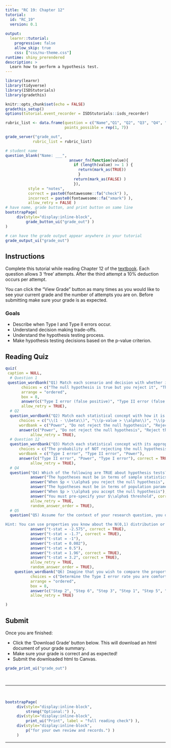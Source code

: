 ```yaml
---
title: "RC 19: Chapter 12"
tutorial:
  id: "RC_19"
  version: 0.1
  
output:
  learnr::tutorial:
    progressive: false
    allow_skip: true
    css: ["css/nu-theme.css"]
runtime: shiny_prerendered
description: >
  Learn how to perform a hypothesis test.
---
```


```r
library(learnr)
library(tidyverse)
library(ISDStutorials)
library(gradethis)

knitr::opts_chunk$set(echo = FALSE)
gradethis_setup()
options(tutorial.event_recorder = ISDStutorials::isds_recorder)

```


```r
rubric_list <- data.frame(question = c("Name","Q1", "Q2", "Q3", "Q4", "Q5", "Q6"),
                          points_possible = rep(1, 7))

grade_server("grade_out", 
            rubric_list = rubric_list)
```


```r
# student name
question_blank("Name: ___",
                            answer_fn(function(value){
                              if (length(value) >= 1 ) {
                                return(mark_as(TRUE))
                                }
                              return(mark_as(FALSE) )
                              }),
          style = "notes",
          correct = paste0(fontawesome::fa("check") ),
          incorrect = paste0(fontawesome::fa("xmark") ),
          allow_retry = FALSE )
# have name, grade button, and print button on same line
bootstrapPage(
     div(style="display:inline-block",
         grade_button_ui("grade_out") )
)

# can have the grade output appear anywhere in your tutorial
grade_output_ui("grade_out")
```

## Instructions

Complete this tutorial while reading Chapter 12 of the [textbook](https://nustat.github.io/intro-stat-data-sci/12-hypothesis-tests.html). Each question allows 3 'free' attempts. After the third attempt a 10% deduction occurs per attempt.

You can click the "View Grade" button as many times as you would like to see your current grade and the number of attempts you are on. Before submitting make sure your grade is as expected.



### Goals

-   Describe when Type I and Type II errors occur.
-   Understand decision making trade-offs.
-   Understand the hypothesis testing process.
-   Make hypothesis testing decisions based on the p-value criterion.

## Reading Quiz

```r
quiz(
 caption = NULL,
  # Question 1
 question_wordbank("Q1) Match each scenario and decision with whether it corresponds to a Type I or II error.",
       choices = c("The null hypothesis is true but you reject it", "The defendant is guilty but not convicted", "You decide to go to the party but it is not fun", "You decide to stay home but you miss out on a fun party", "The pregnancy test comes back positive but you are not pregnant", "The defendant is innocent but convicted", "The null hypothesis is false but you do not reject it", "The pregnancy test comes back negative but you are pregnant"),
       arrange = "ordered",
       box = 8,
       answer(c("Type I error (false positive)", "Type II error (false negative)", "Type I error (false positive)", "Type II error (false negative)", "Type I error (false positive)", "Type I error (false positive)", "Type II error (false negative)", "Type II error (false negative)"), correct = TRUE),
       allow_retry = TRUE),
  # Q2
  question_wordbank("Q2) Match each statistical concept with how it is represented in mathematical symbols.",
      choices = c("\\(1 - \\beta\\)", "\\(p-value > \\alpha\\)", "\\(p-value < \\alpha\\)", "\\(\\alpha\\)", "\\(\\beta\\)"),
      wordbank = c("Power", "Do not reject the null hypothesis", "Reject the null hypothesis", "Type I error", "Type II error"),
      answer(c("Power", "Do not reject the null hypothesis", "Reject the null hypothesis", "Type I error", "Type II error"), correct = TRUE),
           allow_retry = TRUE),
  # Question 12
  question_wordbank("Q3) Match each statistical concept with its appropriate definition.",
      choices = c("The probability of NOT rejecting the null hypothesis when it is FALSE", "The probability of rejecting the null hypothesis when it is FALSE", "The probability of rejecting the null hypothesis when it is TRUE"),
      wordbank = c("Type I error", "Type II error", "Power"),
      answer(c("Type II error", "Power", "Type I error"), correct = TRUE),
           allow_retry = TRUE),
  # Q4
  question("Q4) Which of the following are TRUE about hypothesis tests? Select all that apply.",
           answer("The hypotheses must be in terms of sample statistics"),
           answer("When $p < \\alpha$ you reject the null hypothesis", correct = TRUE),
           answer("The hypotheses must be in terms of population parameters", correct = TRUE),
           answer("When $p > \\alpha$ you accept the null hypothesis"),
           answer("You must pre-specify your $\\alpha$ threshold", correct = TRUE),
           allow_retry = TRUE,
           random_answer_order = TRUE),
  # Q5
  question("Q5) Assume for the context of your research question, you decide you are comfortable with a 10% Type I error rate. Which of the following test-statistic values, if observed and calculated from your data, would lead you to reject the null hypothesis? Assume you are conducting a two-sided hypothesis test for a proportion, so you can compare your test statistic to the N(0,1) distribution.

Hint: You can use properties you know about the N(0,1) distribution or you can use the function pnorm() to actually compute the two-sided p-values in R. ",
           answer("t-stat = -2.575", correct = TRUE),
           answer("t-stat = -1.7", correct = TRUE),
           answer("t-stat = -1"),
           answer("t-stat = 0.002"),
           answer("t-stat = 0.5"),
           answer("t-stat = 1.96", correct = TRUE),
           answer("t-stat = 3.2", correct = TRUE),
           allow_retry = TRUE,
           random_answer_order = TRUE),
    question_wordbank("Q6) Imagine that you wish to compare the proportion of NU students ( $\\pi_s$ ) vs. faculty ( $\\pi_f$ ) that support universal healthcare.  Reorder each step in the right column to be in the appropriate order for conducting a hypothesis test to test whether there is a difference in support rates.",
           choices = c("Determine the Type I error rate you are comfortable with", "Conclude that there is a difference among students vs. faculty in support of universal healthcare if \\(p<\\alpha\\)", "Determine the sampling distribution of \\( \\frac{ (\\hat{\\pi_s}- \\hat{\\pi_f}) - (\\pi_s - \\pi_f) }{ \\sqrt{ \\frac{\\hat{\\pi_0}(1-\\hat{\\pi_0})}{n_s} +\\frac{\\hat{\\pi_0}(1-\\hat{\\pi_0})}{n_f} } } \\)",  "Specify \\(H_0:\\pi_s = \\pi_f\\) vs \\(H_A: \\pi_s \\ne`1 \\pi_f \\)", "Compute your p-value", "Compute the value of \\( \\frac{ \\hat{\\pi_s}- \\hat{\\pi_f}}{ \\sqrt{ \\frac{\\hat{\\pi_0}(1-\\hat{\\pi_0})}{n_s} +\\frac{\\hat{\\pi_0}(1-\\hat{\\pi_0})}{n_f} } } \\) observed in your data"),
           arrange = "ordered",
           box = 8,
           answer(c("Step 2", "Step 6", "Step 3", "Step 1", "Step 5", "Step 4"), correct = TRUE),
           allow_retry = TRUE)

)

```

## Submit

Once you are finished:

-   Click the 'Download Grade' button below. This will download an html document of your grade summary.
-   Make sure your grade is correct and as expected!
-   Submit the downloaded html to Canvas.

```r
grade_print_ui("grade_out")
```

<br>
<hr /> 
<br>

```r
bootstrapPage(
     div(style="display:inline-block", 
         strong("Optional:") ),
     div(style="display:inline-block",
         print_ui("Print", label = "full reading check") ),
     div(style="display:inline-block", 
         p("for your own review and records.") ) 
     )
```
<hr /> 
